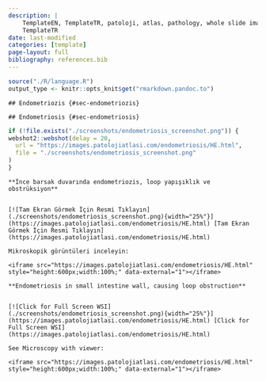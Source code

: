 ```yaml
---
description: |
    TemplateEN, TemplateTR, patoloji, atlas, pathology, whole slide image
    TemplateTR
date: last-modified
categories: [template]
page-layout: full
bibliography: references.bib
---
```


```r

source("./R/language.R")
output_type <- knitr::opts_knit$get("rmarkdown.pandoc.to")

```

```asis

## Endometriozis {#sec-endometriozis}

```

```asis

## Endometriosis {#sec-endometriosis}

```

```r
if (!file.exists("./screenshots/endometriosis_screenshot.png")) {
webshot2::webshot(delay = 20,
  url = "https://images.patolojiatlasi.com/endometriosis/HE.html",
  file = "./screenshots/endometriosis_screenshot.png"
)
}
```

```asis

**İnce barsak duvarında endometriozis, loop yapışıklık ve obstrüksiyon**


[![Tam Ekran Görmek İçin Resmi Tıklayın](./screenshots/endometriosis_screenshot.png){width="25%"}](https://images.patolojiatlasi.com/endometriosis/HE.html) [Tam Ekran Görmek İçin Resmi Tıklayın](https://images.patolojiatlasi.com/endometriosis/HE.html)

```


```asis

Mikroskopik görüntüleri inceleyin:

<iframe src="https://images.patolojiatlasi.com/endometriosis/HE.html" style="height:600px;width:100%;" data-external="1"></iframe>

```

```asis

**Endometriosis in small intestine wall, causing loop obstruction**


[![Click for Full Screen WSI](./screenshots/endometriosis_screenshot.png){width="25%"}](https://images.patolojiatlasi.com/endometriosis/HE.html) [Click for Full Screen WSI](https://images.patolojiatlasi.com/endometriosis/HE.html)

```

```asis

See Microscopy with viewer: 

<iframe src="https://images.patolojiatlasi.com/endometriosis/HE.html" style="height:600px;width:100%;" data-external="1"></iframe>

```

